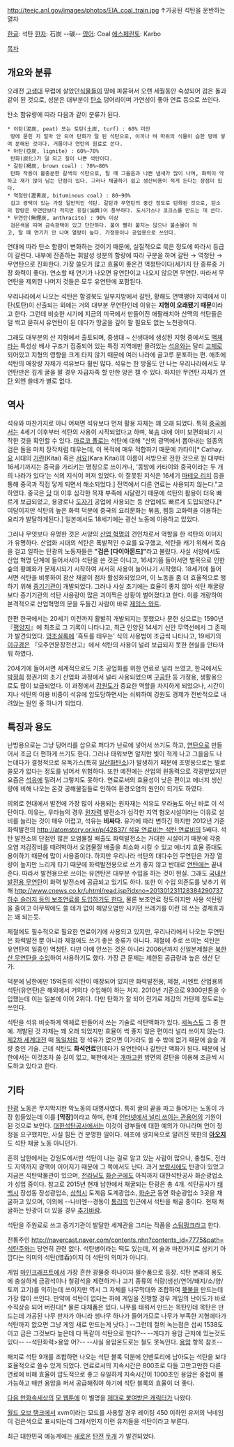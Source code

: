 http://teeic.anl.gov/images/photos/EIA_coal_train.jpg
↑가공된 석탄을 운반하는 열차

[[한글]]: 석탄
[[한자]]: 石炭 --碳--
[[영어]]: Coal
[[에스페란토]]: Karbo

[[목차]]

== 개요와 분류 ==
오래전 [[고생대]] 무렵에 살았던[[식물]]들이 땅에 파묻혀서 오랜 세월동안 숙성되어 검은 돌과 같이 된 것으로, 성분은 대부분이 [[탄소]] 덩어리이며 가연성이 좋아 연료 등으로 쓰인다.

탄소 함유량에 따라 다음과 같이 분류가 된다.

 * 이탄(泥炭, peat) 또는 토탄(土炭, turf) : 60% 미만
  땅에 묻힌 지 얼마 안 되어 탄화가 덜 된 석탄으로, 이끼나 벼 따위의 식물이 습한 땅에 쌓여 분해된 것이다. 거름이나 연탄의 원료로 쓴다.
 * 아탄(亞炭, lignite) : 60%~70%
  탄화(炭化)가 덜 되고 질이 나쁜 석탄이다.
 * 갈탄(褐炭, brown coal) : 70%~80%
  탄화 작용이 불충분한 갈색의 석탄으로, 탈 때 그을음과 나쁜 냄새가 많이 나며, 화력이 약하고 재가 많이 남는 단점이 있다. 그러나 채굴하기 쉽고 생산비용이 적게 든다는 장점이 있다.
 * 역청탄(瀝靑炭, bituminous coal) : 80~90%
  검고 광택이 있는 가장 일반적인 석탄. 갈탄과 무연탄의 중간 정도로 탄화된 것으로, 탄소의 함량은 무연탄보다 적지만 유질(油質)이 풍부하다. 도시가스나 코크스를 만드는 데 쓴다.
 * 무연탄(無煙炭, anthracite) : 90% 이상
  검은색을 띠며 금속광택이 있고 단단하다. 불이 빨리 붙지는 않으나 불순물이 적고, 탈 때 연기가 안 나며 열량이 높다. 가정용이나 공업용으로 쓰인다.

연대에 따라 탄소 함량이 변화하는 것이기 때문에, 실질적으로 묵은 정도에 따라서 등급이 갈린다. 내부에 잔존하는 휘발성 성분의 함량에 따라 구분을 하며 갈탄 → 역청탄 → 무연탄으로 진화한다. 가장 쓸모가 많고 효율이 좋은건 역청탄이다(세가지 탄 종류중 가장 화력이 좋다). 연소할 때 연기가 나오면 유연탄이고 나오지 않으면 무연탄. 따라서 무연탄을 제외한 나머지 것들은 모두 유연탄에 포함된다. 

우리나라에서 나오는 석탄은 함경북도 일부지방에서 갈탄, 황해도 연백평야 지역에서 이탄(토탄)이 산출되는 외에는 거의 대부분 무연탄인데 이유는 '''지형이 오래됐기 때문'''이라고 한다. 그런데 비슷한 시기에 지금의 미국에서 만들어진 애팔래치아 산맥의 석탄들은 덜 썩고 묻혀서 유연탄이 된 데다가 땅굴을 깊이 팔 필요도 없는 노천광이다.

그래도 대부분의 산 지형에서 출토되며, 중생대 ~ 신생대에 생성된 지형 중에서도 [[액체]]라는 특성상 배사 구조가 집중되어 있는 특정 지역에만 몰려있는 [[석유]]와는 달리 [[고체]]로 되어있고 지형의 영향을 크게 타지 않기 때문에 여러 나라에 골고루 분포하는 편. 애초에 석탄의 매장량 자체가 석유보다 훨씬 많다. 석유는 한 방울도 안 나는 우리나라에서도 무연탄만은 깊게 굴을 팔 경우 자급자족 할 만한 양은 캘 수 있다. 하지만 무연탄 자체가 [[연탄]] 외엔 쓸데가 별로 없다.

== 역사 ==
석유와 마찬가지로 아니 어쩌면 석유보다 먼저 활용 자체는 꽤 오래 되었다. 특히 [[중국]]에서는 4세기 이후부터 석탄의 사용이 시작되었다고 하며, 북[[송]] 대에 이미 보편화되기 시작한 것을 확인할 수 있다. [[마르코 폴로]]는 석탄에 대해 "산의 광맥에서 뽑아내는 일종의 검은 돌을 마치 장작처럼 태우는데, 이 목적에 매우 적합하기 때문에 카타이[* Cathay. [[요]] 시대의 [[거란]](Kitai) 혹은 [[서요]](Kara Kitai)의 이름이 서방으로 전한 것으로 원 대부터 16세기까지는 중국을 가리키는 명칭으로 쓰이거나, '동방에 카타이와 중국이라는 두 개의 나라가 있다'는 식의 지식이 퍼져 있었다. 이 잘못된 지식은 16세기 [[마테오 리치]] 등을 통해 중국과 직접 닿게 되면서 해소되었다.] 전역에서 다른 연료는 사용되지 않는다."고 하였다. 중국은 [[당]] 대 이후 심각한 목재 부족에 시달렸기 때문에 석탄의 활용이 더욱 빠르게 보급되었고, 용광로나 [[도자기]] 공업에 사용되는 등 산업에도 빠르게 도입되었다.[* 여담이지만 석탄의 높은 화력 덕분에 중국의 요리문화는 볶음, 찜등 고화력을 이용하는 요리가 발달하게된다.] 일본에서도 18세기에는 광산 노동에 이용하고 있었다.

그러나 무엇보다 유명한 것은 서양의 [[산업 혁명]]의 견인차로서 역할을 한 석탄의 이미지가 유명하다. 산업화 시대의 석탄은 폭발적인 수요를 요구했고, 석탄을 캐기 위해서 목숨을 걸고 일하는 탄광의 노동자들은 '''"검은 [다이아몬드]"'''라고 불렀다. 사실 서양에서도 산업 혁명 단계에 들어서서야 석탄을 쓴 것은 아니고, 16세기쯤 들어서면 벌목으로 인한 숲의 황폐화가 문제시되기 시작하여 서서히 사용이 늘어나기 시작했다. 18세기에 들어서면 석탄을 비롯하여 광산 채굴이 점차 활성화되었으며, 이 노동을 좀 더 효율적으로 행하기 위해 [[증기기관]]이 개발되었다. 그러나 사실 초기에는 효율이 좋지 않아 석탄 채굴량보다 증기기관의 석탄 사용량이 많은 괴이쩍은 상황이 벌어졌다고 한다. 이를 개량하여 본격적으로 산업혁명의 문을 두들긴 사람이 바로 [[제임스 와트]].

한편 한국에서는 20세기 이전까지 활발히 개발되지는 못했으나 문헌 상으로는 1590년 『[[평양]]지』에 최초로 그 기록이 나타나고, 최근 인양된 14세기 신안 무역선에서 그 존재가 발견되었다. [[영조]]실록에 '흑토를 태우는' 식의 사용법이 조금씩 나타나고, 19세기의 [[이규경]]은 『오주연문장전산고』에서 석탄의 사용이 널리 보급되지 못한 현실을 안타까워 하였다.

20세기에 들어서면 세계적으로도 기초 공업화를 위한 연료로 널리 쓰였고, 한국에서도 [[박정희]] 정권기의 초기 산업화 과정에서 널리 사용되었으며 [[구공탄]] 등 가정용, 생활용으로도 많이 보급되었다. 이 과정에서 [[강원도]]가 중요한 역할을 차지하게 되었으나, 시간이 지나 석탄의 이용 비중이 석유에 압도당하면서는 쇠퇴하여 강원도 경제가 전반적으로 내려앉는 원인 중 하나가 되었다.

== 특징과 용도 ==
난방용으로는 그냥 덩어리를 삽으로 퍼다가 난로에 넣어서 쓰기도 하고, [[연탄]]으로 만들어서 조금 더 편하게 쓰기도 한다. 그러나 태워보면 알지만 빛이 적게 나고 그을음도 나는데다가 결정적으로 유독가스(특히 [[일산화탄소]])가 발생하기 때문에 조명용으로는 별로 쓸모가 없다는 정도를 넘어서 위험하다. 또한 예전에는 산업의 원동력으로 각광받았지만 요즘은 [[석유]]에 밀려서 그렇지도 못하다. 연료로써의 효율성이 낮은 편이고 에너지 생산량에 비해 나오는 온갖 공해물질들로 인하여 환경오염의 원인이 되기도 하였다.

의외로 현대에서 발전에 가장 많이 사용되는 원자재는 석유도 우라늄도 아닌 바로 이 석탄이다. 이유는, 우라늄의 경우 [[원자력]] 발전소가 심각한 지역 혐오시설이라는 이유로 설비를 늘리는 것이 매우 어렵고, 석유는 '''비싸다.''' 유가에 따라 변하긴 하지만 2012년 기준 화력발전의 [[http://atomstory.or.kr/p/42837/ 석유 연료비는 석탄 연료비]]의 5배다. 석탄 발전소의 단점인 많은 오염물질 배출도 화력발전소는 거대한 시설이기 때문에 각종 오염 저감장비를 때려박아서 오염물질 배출을 최소화 시킬 수 있고 에너지 효율 증대도 용이하기 때문에 많이 사용중이다. 하지만 우리나라 석탄의 대다수인 무연탄은 가장 열량이 높지만 느리게 타기 때문에 화력발전용으로 쓰기 좋지 않고 반대로 [[연탄]]에는 끝내준다. 따라서 발전용으로 쓰이는 유연탄은 대부분 수입을 하는 것이 현실. 그래도 [http://news.naver.com/main/read.nhn?mode=LSD&mid=sec&sid1=101&oid=030&aid=0002107524 국내산 발전용 무연탄]이 화력 발전소에 공급되고 있기도 하다. 또한 이 수입 의존도를 낮추기 위해 [[http://www.cnews.co.kr/uhtml/read.jsp?idxno=201301231128384290737 하수 슬러지 등의 보조연료를 도입하기도 한다.]] 물론 보조연료 정도이지만 사용 석탄량을 줄이고 아무짝에도 쓸 데가 없이 해양오염만 시키던 쓰레기를 이런 데 쓰는 경제효과는 꽤 되는듯.

제철에도 필수적으로 필요한 연료이기에 사용되고 있지만, 우리나라에서 나오는 무연탄은 화력발전 뿐 아니라 제철에도 쓰기 좋은 종류가 아니다. 제철에 주로 쓰이는 석탄은 유연탄의 일종인 역청탄. 다만 아예 안쓰는 것은 아니라 2006년까지 신일본제철은 [http://news.naver.com/main/read.nhn?mode=LSD&mid=sec&sid1=101&oid=019&aid=0000157612 북한산 무연탄을 수입]하여 사용하기도 했다. 가장 큰 문제는 제한된 공급량과 높은 생산 단가.

덕분에 남한에만 15억톤의 석탄이 매장되어 있지만 화력발전용, 제철, 시멘트 산업용의 석탄(유연탄)은 해외에서 거의다 수입해야 하는 처지. 2010년 기준으로 9300만톤을 수입했는데 이는 일본에 이어 2위다. 다만 탄화가 잘 되어 전기로 제강의 가탄제 정도로는 쓰인다.

석탄을 석유 비슷하게 액체로 만들어서 쓰는 기술로 석탄액화가 있다. [[세녹스]]도 그 중 한 예. 개발된 것 자체는 꽤 오래 되었지만 효율이 썩 좋지 않은 편이라 널리 쓰이지 않는다. [[제2차 세계대전]] 때 [[독일]]처럼 정 석유가 없으면 이거라도 쓸 수 밖에 없기 때문에 슬슬 개량 중인 기술. 근데 석탄도 '''화석연료'''인데다가 유연탄이나 갈탄만 액화가 된다. 때문에 남한에서는 이것조차 쓸 길이 없고, 북한에서는 [[개마고원]] 방면의 갈탄을 이용해 조금씩 시도하고 있다고 한다.

== 기타 ==
[[탄광]] 노동은 무지막지한 막노동의 대명사였다. 특히 굴의 끝을 파고 들어가는 노동이 가장 힘들었는데 이를 '''[막장]'''이라고 하며, 현재 [[막장|인터넷에서 널리 쓰이는 관용어]]의 기원이 된 것으로 보인다. [[대한석탄공사]]에서는 이것이 광부들에 대한 예의가 아니라며 언어 정정을 요구했지만, 사실 힘든 건 분명한 일이다. 애초에 생지옥으로 알려진 북한의 '''[[아오지탄광|아오지]]'''도 석탄 채굴 노동 아니던가.

흔히 남한에서는 강원도에서만 석탄이 나는 걸로 알고 있는 사람이 많으나, 충청도, 전라도 지역까지 광맥이 이어지기 때문에 그 쪽에서도 난다. 과거 [[보령시]]에도 탄광이 있었고 지금은 석탄박물관이 있으며, [[전라남도]] [[화순군]]에도 아직까지 대한석탄공사 화순광업소가 성업 중이다. 참고로 2015년 현재 남한에서 채굴되는 탄광은 총 4개. 석탄공사가 [[태백시]] 장성동 장성광업소, [[삼척시]] 도계읍 도계광업소, [[화순군]] 동면 화순광업소 3곳을 채굴하고 있으며, 이외에 --나비엔--경동이 [[통리역]] 인근에서 석탄을 채굴 중이다. 현재 채굴하는 탄광이 더 있을 경우 [[추가바람]].

석탄을 주원료로 쓰고 증기기관이 발달한 세계관을 그리는 작품을 [[스팀펑크]]라고 한다.

전통주인 [[http://navercast.naver.com/contents.nhn?contents_id=7775&path= 석탄주]]와는 당연히 관련 없다. 석탄병이라는 떡도 있는데, 저 술과 마찬가지로 삼키기 아깝다는 의미의 석탄(惜呑)이지 이 석탄의 의미가 아니다.

게임 [[마인크래프트]]에서 가장 흔한 광물중 하나이자 필수품으로 등장. 석탄 본래의 용도에 충실하게 금광석이나 철광석을 제련하거나 고기 종류의 식량(생선/연어/돼지/소/양/토끼 고기)를 익히는데 쓰이지만 역시 그 자체를 나무막대와 조합하여 [[횃불]]을 만드는데 가장 많이 쓰인다. 만약에 석탄이 없다는 하에 게임을 진행할 경우 게임의 난이도가 바로 수직상승 되어 버린다[* 물론 대체품은 있다. 나무를 태워서 만드는 목탄인데 목탄은 만드는데 가공된 나무 판자가 아니라 생나무 하나가 들어가므로 나무가 부족한 지형에다가 석탄까지 없으면 그냥 게임 새로 만드는게 낫다.]
--그런데 철의 녹는점은 섭씨 1538도이고 금은 그것보다 높은데 다 똑같이 석탄으로 한다?-- --게다가 용암 근처에 있는것도 있다-- --석탄화력>용암 어?-- --사실 용암온도로는 철도 못녹인다. [[용암]] 항목 참조--

패치로 석탄 9개를 조합하면 나오는 석탄 블록 덕분에 인벤토리에 남아도는 석탄을 보다 효율적으로 쓸수 있게 되었다. 연료로서의 지속시간은 800초로 다들 고만고만한 다른 연료에 비해 효율이 압도적으로 좋고 유일하게 지속시간이 1000초인 용암은 중첩이 불가능하고 매번 용암을 퍼서 공급해줘야 하기에 석탄 블록의 효율이 더 좋다.

[[다음 만화속세상]]의 [[트레이스(웹툰)|모 웹툰]]에 이 별명을 [[박해마|제대로 붙여받은 캐릭터]]가 나왔다.

[[월드 오브 탱크]]에서 xvm이라는 모드를 사용할 경우 레이팅 450 이하인 유저의 닉네임이 검은색으로 표시되는데 그래서인지 이런 유저들을 석탄이라고 부른다.

최근 대한민국 예능계에는 [[박명수|새로운]] [[흑채|탄전]] [[지석진|두개]] 가 발견되었다.
